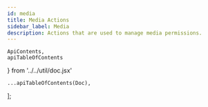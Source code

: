 ```yaml
---
id: media
title: Media Actions
sidebar_label: Media
description: Actions that are used to manage media permissions.
---
```


    ApiContents,
    apiTableOfContents
} from '../../util/doc.jsx'

    ...apiTableOfContents(Doc),
];

<ApiContents doc={Doc} />